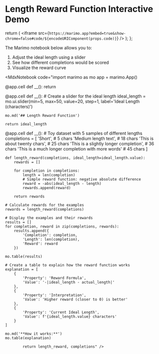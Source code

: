 # Length Reward Function Interactive Demo

  return (
    <iframe 
      src={`https://marimo.app?embed=true&show-chrome=false#code/${encodeURIComponent(props.code)}`}
    />
  );
};

The Marimo notebook below allows you to:
1. Adjust the ideal length using a slider
2. See how different completions would be scored
3. Visualize the reward curve

<MdxNotebook code="import marimo as mo
app = marimo.App()

@app.cell
def __():
    return

@app.cell
def __():
    # Create a slider for the ideal length
    ideal_length = mo.ui.slider(min=5, max=50, value=20, step=1, label='Ideal Length (characters)')
    
    mo.md('## Length Reward Function')
    
    return ideal_length

@app.cell
def __():
    # Toy dataset with 5 samples of different lengths
    completions = [
        'Short',                                  # 5 chars
        'Medium length text',                     # 18 chars
        'This is about twenty chars',             # 25 chars
        'This is a slightly longer completion',   # 36 chars
        'This is a much longer completion with more words'  # 45 chars
    ]
    
    def length_reward(completions, ideal_length=ideal_length.value):
        rewards = []
        
        for completion in completions:
            length = len(completion)
            # Simple reward function: negative absolute difference
            reward = -abs(ideal_length - length)
            rewards.append(reward)
            
        return rewards
    
    # Calculate rewards for the examples
    rewards = length_reward(completions)
    
    # Display the examples and their rewards
    results = []
    for completion, reward in zip(completions, rewards):
        results.append({
            'Completion': completion,
            'Length': len(completion),
            'Reward': reward
        })
    
    mo.table(results)
    
    # Create a table to explain how the reward function works
    explanation = [
        {
            'Property': 'Reward Formula', 
            'Value': '-|ideal_length - actual_length|'
        },
        {
            'Property': 'Interpretation', 
            'Value': 'Higher reward (closer to 0) is better'
        },
        {
            'Property': 'Current Ideal Length', 
            'Value': f'{ideal_length.value} characters'
        }
    ]
    
    mo.md('**How it works:**')
    mo.table(explanation)
    
            return length_reward, completions" /> 